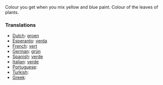 Colour you get when you mix yellow and blue paint. Colour of the leaves of plants.

===Translations===

* [[Dutch]]: [[groen]]
* [[Esperanto]]: [[verda]]
* [[French]]: [[vert]]
* [[German]]: [[grün]]
* [[Spanish]]: [[verde]]
* [[Italian]]: [[verde]]
* [[Portuguese]]: [[]]
* [[Turkish]]: [[]]
* [[Greek]]: [[]]